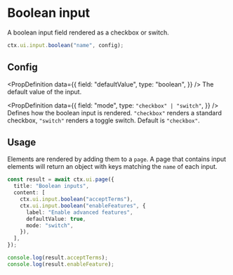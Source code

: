 # Boolean input

A boolean input field rendered as a checkbox or switch.

```ts
ctx.ui.input.boolean("name", config);
```

## Config


<InputProps />

<PropDefinition
  data={{
    field: "defaultValue",
    type: "boolean",
  }}
/>
The default value of the input.

<PropDefinition
  data={{
    field: "mode",
    type: `"checkbox" | "switch"`,
  }}
/>
Defines how the boolean input is rendered. `"checkbox"` renders a standard checkbox, `"switch"` renders
a toggle switch. Default is `"checkbox"`.

## Usage

Elements are rendered by adding them to a `page`. A page that contains input elements will return an object with keys matching the `name` of each input.

```ts
const result = await ctx.ui.page({
  title: "Boolean inputs",
  content: [
    ctx.ui.input.boolean("acceptTerms"),
    ctx.ui.input.boolean("enableFeatures", {
      label: "Enable advanced features",
      defaultValue: true,
      mode: "switch",
    }),
  ],
});

console.log(result.acceptTerms);
console.log(result.enableFeature);
```


<Flow flow="boolean" height={300} />
